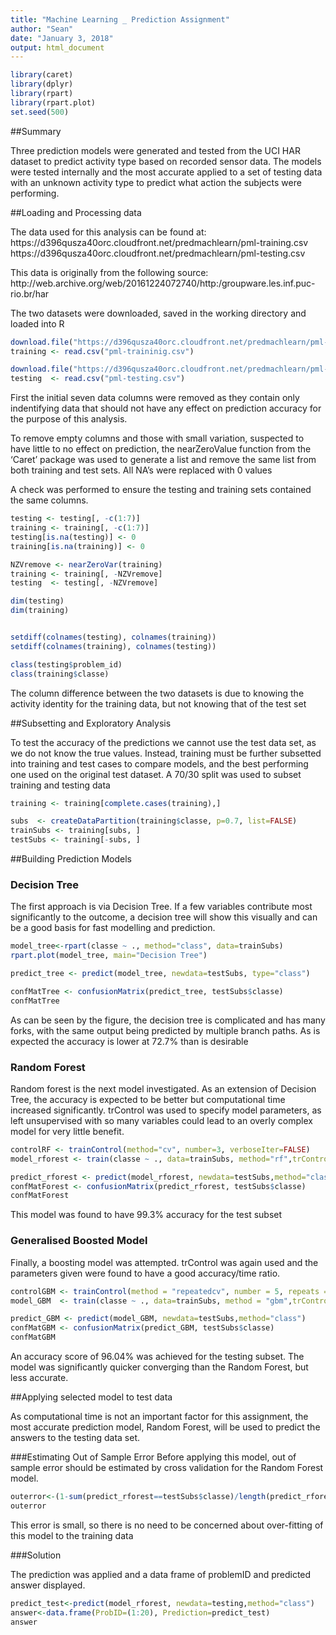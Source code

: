 ---
title: "Machine Learning _ Prediction Assignment"
author: "Sean"
date: "January 3, 2018"
output: html_document
---
```{r include=FALSE}
library(caret)
library(dplyr)
library(rpart)
library(rpart.plot)
set.seed(500)
```
##Summary

Three prediction models were generated and tested from the UCI HAR dataset to predict activity type based on recorded sensor data. The models were tested internally and the most accurate applied to a set of testing data with an unknown activity type to predict what action the subjects were performing.

##Loading and Processing data

The data used for this analysis can be found at:
https://d396qusza40orc.cloudfront.net/predmachlearn/pml-training.csv
https://d396qusza40orc.cloudfront.net/predmachlearn/pml-testing.csv

This data is originally from the following source:
http://web.archive.org/web/20161224072740/http:/groupware.les.inf.puc-rio.br/har


The two datasets were downloaded, saved in the working directory and loaded into R
```{r }
download.file("https://d396qusza40orc.cloudfront.net/predmachlearn/pml-training.csv" , destfile = "pml-traininig.csv")
training <- read.csv("pml-traininig.csv")

download.file("https://d396qusza40orc.cloudfront.net/predmachlearn/pml-testing.csv",destfile = "pml-testing.csv")
testing  <- read.csv("pml-testing.csv")


```

First the initial seven data columns were removed as they contain only indentifying data that should not have any effect on prediction accuracy for the purpose of this analysis.

To remove empty columns and those with small variation, suspected to have little to no effect on prediction, the nearZeroValue function from the 'Caret' package was used to generate a list and remove the same list from both training and test sets. All NA's were replaced with 0 values

A check was performed to ensure the testing and training sets contained the same columns.
```{r Data}

testing <- testing[, -c(1:7)]
training <- training[, -c(1:7)]
testing[is.na(testing)] <- 0
training[is.na(training)] <- 0

NZVremove <- nearZeroVar(training)
training <- training[, -NZVremove]
testing  <- testing[, -NZVremove]

dim(testing)
dim(training)


setdiff(colnames(testing), colnames(training))
setdiff(colnames(training), colnames(testing))

class(testing$problem_id)
class(training$classe)

```

The column difference between the two datasets is due to knowing the activity identity for the training data, but not knowing that of the test set

##Subsetting and Exploratory Analysis

To test the accuracy of the predictions we cannot use the test data set, as we do not know the true values. Instead, training must be further subsetted into training and test cases to compare models, and the best performing one used on the original test dataset. A 70/30 split was used to subset training and testing data
```{r Subset}
training <- training[complete.cases(training),]

subs  <- createDataPartition(training$classe, p=0.7, list=FALSE)
trainSubs <- training[subs, ]
testSubs <- training[-subs, ]

```

##Building Prediction Models

### Decision Tree

The first approach is via Decision Tree. If a few variables contribute most significantly to the outcome, a decision tree will show this visually and can be a good basis for fast modelling and prediction.


```{r DT}

model_tree<-rpart(classe ~ ., method="class", data=trainSubs)
rpart.plot(model_tree, main="Decision Tree")

predict_tree <- predict(model_tree, newdata=testSubs, type="class")

confMatTree <- confusionMatrix(predict_tree, testSubs$classe)
confMatTree
```
As can be seen by the figure, the decision tree is complicated and has many forks, with the same output being predicted by multiple branch paths. As is expected the accuracy is lower at 72.7% than is desirable

### Random Forest

Random forest is the next model investigated. As an extension of Decision Tree, the accuracy is expected to be better but computational time increased significantly. trControl was used to specify model parameters, as left unsupervised with so many variables could lead to an overly complex model for very little benefit.

```{r RF}


controlRF <- trainControl(method="cv", number=3, verboseIter=FALSE)
model_rforest <- train(classe ~ ., data=trainSubs, method="rf",trControl=controlRF)

predict_rforest <- predict(model_rforest, newdata=testSubs,method="class")
confMatForest <- confusionMatrix(predict_rforest, testSubs$classe)
confMatForest

```

This model was found to have 99.3% accuracy for the test subset

### Generalised Boosted Model

Finally, a boosting model was attempted. trControl was again used and the parameters given were found to have a good accuracy/time ratio.

```{r GBM1, results="hide"}
controlGBM <- trainControl(method = "repeatedcv", number = 5, repeats = 1, verbose = FALSE)
model_GBM  <- train(classe ~ ., data=trainSubs, method = "gbm",trControl = controlGBM)
```

```{r GBM2}
predict_GBM <- predict(model_GBM, newdata=testSubs,method="class")
confMatGBM <- confusionMatrix(predict_GBM, testSubs$classe)
confMatGBM

```
An accuracy score of 96.04% was achieved for the testing subset. The model was significantly quicker converging than the Random Forest, but less accurate.

##Applying selected model to test data

As computational time is not an important factor for this assignment, the most accurate prediction model, Random Forest, will be used to predict the answers to the testing data set. 

###Estimating Out of Sample Error
Before applying this model, out of sample error should be estimated by cross validation for the Random Forest model.
```{r outofsample}
outerror<-(1-sum(predict_rforest==testSubs$classe)/length(predict_rforest))
outerror
```
This error is small, so there is no need to be concerned about over-fitting of this model to the training data

###Solution

The prediction was applied and a data frame of problemID and predicted answer displayed.
```{r}
predict_test<-predict(model_rforest, newdata=testing,method="class")
answer<-data.frame(ProbID=(1:20), Prediction=predict_test)
answer

```